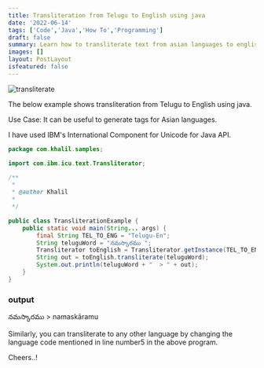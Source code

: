```yaml
---
title: Transliteration from Telugu to English using java
date: '2022-06-14'
tags: ['Code','Java','How To','Programming']
draft: false
summary: Learn how to transliterate text from asian languages to english
images: []
layout: PostLayout
isfeatured: false
---
```


![transliterate](https://1.bp.blogspot.com/-7LNiZzTwDTw/X6-q8ZmGCJI/AAAAAAAAAB0/MGAA5jIaAzEuOlkI7gLIPC4AWjgQp_KQwCLcBGAsYHQ/w640-h308/transliterate-telugu-english.png)

The below example shows transliteration from Telugu to English using java.

Use Case: It can be useful to generate tags for Asian languages.

I have used IBM's International Component for Unicode for Java API.

```java
package com.khalil.samples;

import com.ibm.icu.text.Transliterator;

/**
 *
 * @author Khalil
 *
 */

public class TransliterationExample {
	public static void main(String... args) {
		final String TEL_TO_ENG = "Telugu-En";
		String teluguWord = "నమస్కారము ";
		Transliterator toEnglish = Transliterator.getInstance(TEL_TO_ENG);
		String out = toEnglish.transliterate(teluguWord);
		System.out.println(teluguWord + "  > " + out);
	}
}
```

### output

నమస్కారము > namaskāramu

Similarly, you can transliterate to any other language by changing the language code mentioned in line number5 in the above program.

Cheers..!

